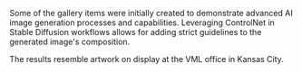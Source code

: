 Some of the gallery items were initially created to demonstrate advanced AI image generation processes and capabilities.
Leveraging ControlNet in Stable Diffusion workflows allows for adding strict guidelines to the generated image's composition.

The results resemble artwork on display at the VML office in Kansas City.